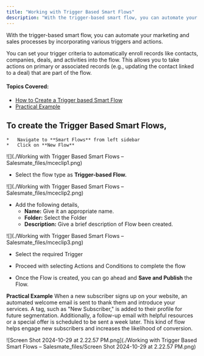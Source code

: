 ```yaml
---
title: "Working with Trigger Based Smart Flows"
description: "With the trigger-based smart flow, you can automate your marketing and sales processes by incorporating various triggers and actions."
---
```


With the trigger-based smart flow, you can automate your marketing and sales processes by incorporating various triggers and actions.

You can set your trigger criteria to automatically enroll records like contacts, companies, deals, and activities into the flow. This allows you to take actions on primary or associated records (e.g., updating the contact linked to a deal) that are part of the flow.
#### **Topics Covered:**
*   [How to Create a Trigger based Smart Flow](https://support.salesmate.io/hc/en-us/articles/37578402656281-Working-with-Trigger-Based-Smart-Flows#h_01JCFSQTZPS4XNFBB5WWTATDQ8)
*   [Practical Example](https://support.salesmate.io/hc/en-us/articles/37578402656281-Working-with-Trigger-Based-Smart-Flows#h_01JCFSSNXE1GE3W0T1G3448NCY)


## **To create the Trigger Based Smart Flows,**
    *   Navigate to **Smart Flows** from left sidebar
    *   Click on **New Flow**
    
![](./Working with Trigger Based Smart Flows – Salesmate_files/mceclip1.png)


*   Select the flow type as **Trigger-based Flow.** 

![](./Working with Trigger Based Smart Flows – Salesmate_files/mceclip2.png)


*   Add the following details,
    * **Name:** Give it an appropriate name.
    * **Folder:** Select the Folder
    * **Description:** Give a brief description of Flow been created.

![](./Working with Trigger Based Smart Flows – Salesmate_files/mceclip3.png)


*   Select the required Trigger

*   Proceed with selecting Actions and Conditions to complete the flow

*   Once the Flow is created, you can go ahead and **Save and Publish** the Flow.


**Practical Example** When a new subscriber signs up on your website, an automated welcome email is sent to thank them and introduce your services. A tag, such as "New Subscriber," is added to their profile for future segmentation. Additionally, a follow-up email with helpful resources or a special offer is scheduled to be sent a week later. This kind of flow helps engage new subscribers and increases the likelihood of conversion.

![Screen Shot 2024-10-29 at 2.22.57 PM.png](./Working with Trigger Based Smart Flows – Salesmate_files/Screen Shot 2024-10-29 at 2.22.57 PM.png)
